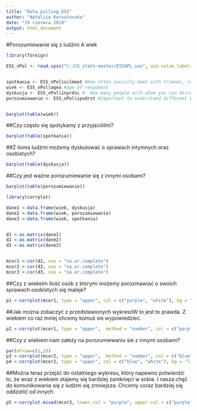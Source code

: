 ---
title: "Data_pulling_ESS"
author: "Nataliia Karvatovska"
date: "19 czerwca 2019"
output: html_document
---
#Porozumiewanie się z ludźmi A wiek

```{r, warning=FALSE}
library(foreign)

ESS_nPol <- read.spss("C:/CG_stats-master/ESS8PL.sav", use.value.labels = F, to.data.frame = T) ## pełne etykiety


spotkania <- ESS_nPol$sclmeet #How often socially meet with friends, relatives or colleagues
wiek <- ESS_nPol$agea #age of respodent
dyskusja <- ESS_nPol$inprdsc # 	How many people with whom you can discuss intimate and personal matters
porozumiewanie <- ESS_nPol$ipudrst #Important to understand different people


barplot(table(wiek))
```
##Czy często się spotykamy z przyjaciólmi?

```{r}
barplot(table(spotkania))
```
##Z iloma ludżmi możemy dyskutować o sprawach intymnych oraz osobistych? 

```{r}
barplot(table(dyskusja))
```
##Czy jest ważne porozumiewanie się z innymi osobami?

```{r}
barplot(table(porozumiewanie))

```

```{r}
library(corrplot)

dane1 <-data.frame(wiek, dyskusja)
dane2 <-data.frame(wiek, porozumiewanie)
dane3 <-data.frame(wiek, spotkania)


d1 <-as.matrix(dane1)
d2 <-as.matrix(dane2)
d3 <-as.matrix(dane3)


mcor1 <-cor(d1, use = "na.or.complete")
mcor2 <-cor(d2, use = "na.or.complete")
mcor3 <-cor(d3, use = "na.or.complete")

```

##Czy z wiekeim ilość osób z którymi możemy porozmawiać o swoich sprawach osobistych się maleje?
```{r}

p1 <-corrplot(mcor1, type = "upper", col = c("purple", "white"), bg = "lightpink")   
```
##Jak można zobaczyć z przedstawionych wykresóW to jest to prawda. Z wiekiem co raz mniej chcemy komuś sie wypowiedzieć.  


```{r}
p2 <-corrplot(mcor1, type = "upper",  method = "number", col = c("purple", "white"), bg = "lightpink")
```

##Czy z wiekiem nam załeży na porozumiewaniu sie z innymi osobami?

```{r}
par(mfrow=c(1,2))
p3 <-corrplot(mcor2, type = "upper",  method = "number", col = c("blue", "white"), bg = "lightpink")
p4 <-corrplot(mcor2, type = "upper", col = c("blue", "white"), bg = "lightpink") 

```

##Można teraz przejść do ostatniego wykresu, który napewno potwierdzi to, że wraz z wiekiem stajemy się bardziej zamknięci w sobie. I nasza chęć do komunikowania się z ludżmi się zmniejsza. Chcemy coraz bardziej się oddzielić od innych.
```{r}

p5 <-corrplot.mixed(mcor3, lower.col = "purple", upper.col = c("purple", "white"),  number.cex = .7,)
```



